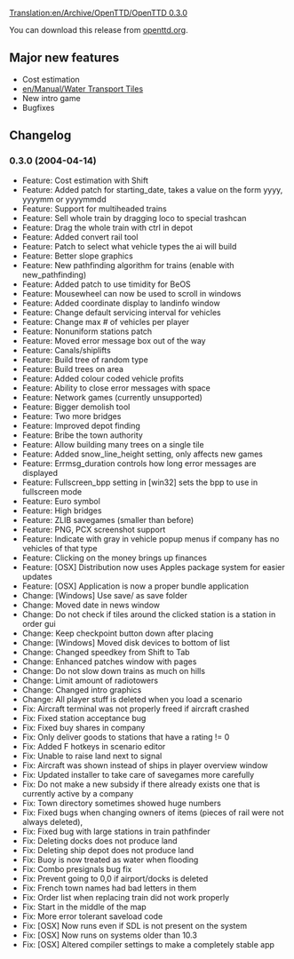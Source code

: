 [[Translation:en/Archive/OpenTTD/OpenTTD 0.3.0]]

{{en/OTTDVersions}}
{{en/Release|prev=OpenTTD 0.2.1|next=OpenTTD 0.3.1|date=2004-04-14}}

You can download this release from [http://www.openttd.org/download-stable/0.3.0 openttd.org].

==Major new features==
* Cost estimation
* [[en/Manual/Water Transport Tiles]]
* New intro game
* Bugfixes

==Changelog==
===0.3.0 (2004-04-14)===
* Feature: Cost estimation with Shift
* Feature: Added patch for starting_date, takes a value on the form yyyy, yyyymm or yyyymmdd
* Feature: Support for multiheaded trains
* Feature: Sell whole train by dragging loco to special trashcan
* Feature: Drag the whole train with ctrl in depot
* Feature: Added convert rail tool
* Feature: Patch to select what vehicle types the ai will build
* Feature: Better slope graphics
* Feature: New pathfinding algorithm for trains (enable with new_pathfinding)
* Feature: Added patch to use timidity for BeOS
* Feature: Mousewheel can now be used to scroll in windows
* Feature: Added coordinate display to landinfo window
* Feature: Change default servicing interval for vehicles
* Feature: Change max # of vehicles per player
* Feature: Nonuniform stations patch
* Feature: Moved error message box out of the way
* Feature: Canals/shiplifts
* Feature: Build tree of random type
* Feature: Build trees on area
* Feature: Added colour coded vehicle profits
* Feature: Ability to close error messages with space
* Feature: Network games (currently unsupported)
* Feature: Bigger demolish tool
* Feature: Two more bridges
* Feature: Improved depot finding
* Feature: Bribe the town authority
* Feature: Allow building many trees on a single tile
* Feature: Added snow_line_height setting, only affects new games
* Feature: Errmsg_duration controls how long error messages are displayed
* Feature: Fullscreen_bpp setting in [win32] sets the bpp to use in fullscreen mode
* Feature: Euro symbol
* Feature: High bridges
* Feature: ZLIB savegames (smaller than before)
* Feature: PNG, PCX screenshot support
* Feature: Indicate with gray in vehicle popup menus if company has no vehicles of that type
* Feature: Clicking on the money brings up finances
* Feature: [OSX] Distribution now uses Apples package system for easier updates
* Feature: [OSX] Application is now a proper bundle application
* Change: [Windows] Use save/ as save folder
* Change: Moved date in news window
* Change: Do not check if tiles around the clicked station is a station in order gui
* Change: Keep checkpoint button down after placing
* Change: [Windows] Moved disk devices to bottom of list
* Change: Changed speedkey from Shift to Tab
* Change: Enhanced patches window with pages
* Change: Do not slow down trains as much on hills
* Change: Limit amount of radiotowers
* Change: Changed intro graphics
* Change: All player stuff is deleted when you load a scenario
* Fix: Aircraft terminal was not properly freed if aircraft crashed
* Fix: Fixed station acceptance bug
* Fix: Fixed buy shares in company
* Fix: Only deliver goods to stations that have a rating != 0
* Fix: Added F hotkeys in scenario editor
* Fix: Unable to raise land next to signal
* Fix: Aircraft was shown instead of ships in player overview window
* Fix: Updated installer to take care of savegames more carefully
* Fix: Do not make a new subsidy if there already exists one that is currently active by a company
* Fix: Town directory sometimes showed huge numbers
* Fix: Fixed bugs when changing owners of items (pieces of rail were not always deleted),
* Fix: Fixed bug with large stations in train pathfinder
* Fix: Deleting docks does not produce land
* Fix: Deleting ship depot does not produce land
* Fix: Buoy is now treated as water when flooding
* Fix: Combo presignals bug fix
* Fix: Prevent going to 0,0 if airport/docks is deleted
* Fix: French town names had bad letters in them
* Fix: Order list when replacing train did not work properly
* Fix: Start in the middle of the map
* Fix: More error tolerant saveload code
* Fix: [OSX] Now runs even if SDL is not present on the system
* Fix: [OSX] Now runs on systems older than 10.3
* Fix: [OSX] Altered compiler settings to make a completely stable app